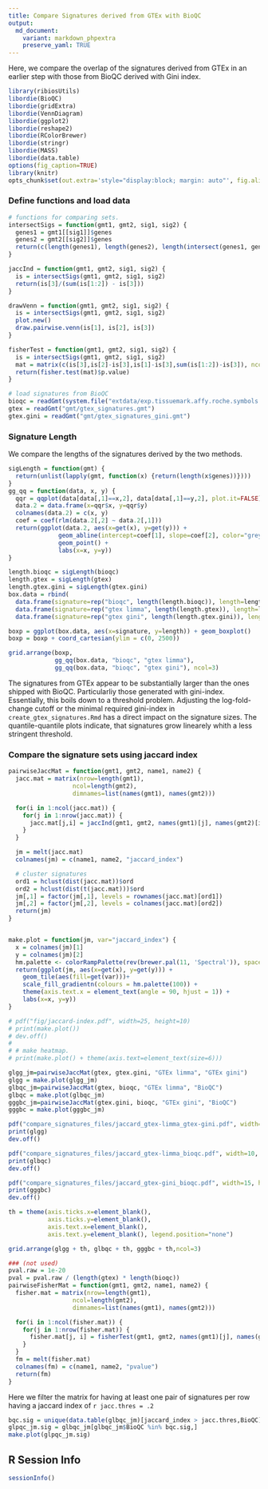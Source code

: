 ```yaml
---
title: Compare Signatures derived from GTEx with BioQC
output:
  md_document:
    variant: markdown_phpextra
    preserve_yaml: TRUE
---
```


Here, we compare the overlap of the signatures derived from GTEx in an earlier step with those from BioQC derived with Gini index.


```r
library(ribiosUtils)
libordie(BioQC)
libordie(gridExtra)
libordie(VennDiagram)
libordie(ggplot2)
libordie(reshape2)
libordie(RColorBrewer)
libordie(stringr)
libordie(MASS)
libordie(data.table)
options(fig_caption=TRUE)
library(knitr)
opts_chunk$set(out.extra='style="display:block; margin: auto"', fig.align="center") 
```

### Define functions and load data
```r
# functions for comparing sets. 
intersectSigs = function(gmt1, gmt2, sig1, sig2) {
  genes1 = gmt1[[sig1]]$genes
  genes2 = gmt2[[sig2]]$genes
  return(c(length(genes1), length(genes2), length(intersect(genes1, genes2))))
}

jaccInd = function(gmt1, gmt2, sig1, sig2) {
  is = intersectSigs(gmt1, gmt2, sig1, sig2)
  return(is[3]/(sum(is[1:2]) - is[3]))
}

drawVenn = function(gmt1, gmt2, sig1, sig2) {
  is = intersectSigs(gmt1, gmt2, sig1, sig2)
  plot.new()
  draw.pairwise.venn(is[1], is[2], is[3])
}

fisherTest = function(gmt1, gmt2, sig1, sig2) {
  is = intersectSigs(gmt1, gmt2, sig1, sig2)
  mat = matrix(c(is[3],is[2]-is[3],is[1]-is[3],sum(is[1:2])-is[3]), ncol=2)
  return(fisher.test(mat)$p.value)
}
```

```r
# load signatures from BioQC
bioqc = readGmt(system.file("extdata/exp.tissuemark.affy.roche.symbols.gmt", package="BioQC"))
gtex = readGmt("gmt/gtex_signatures.gmt")
gtex.gini = readGmt("gmt/gtex_signatures_gini.gmt") 
```

### Signature Length
We compare the lengths of the signatures derived by the two methods. 
```r
sigLength = function(gmt) {
  return(unlist(lapply(gmt, function(x) {return(length(x$genes))})))
}
gg_qq = function(data, x, y) {
  qqr = qqplot(data[data[,1]==x,2], data[data[,1]==y,2], plot.it=FALSE)
  data.2 = data.frame(x=qqr$x, y=qqr$y)
  colnames(data.2) = c(x, y)
  coef = coef(rlm(data.2[,2] ~ data.2[,1]))
  return(ggplot(data.2, aes(x=get(x), y=get(y))) +
              geom_abline(intercept=coef[1], slope=coef[2], color="grey") +
              geom_point() + 
              labs(x=x, y=y))
}

length.bioqc = sigLength(bioqc)
length.gtex = sigLength(gtex)
length.gtex.gini = sigLength(gtex.gini)
box.data = rbind(
  data.frame(signature=rep("bioqc", length(length.bioqc)), length=length.bioqc),
  data.frame(signature=rep("gtex limma", length(length.gtex)), length=length.gtex),
  data.frame(signature=rep("gtex gini", length(length.gtex.gini)), length=length.gtex.gini))

boxp = ggplot(box.data, aes(x=signature, y=length)) + geom_boxplot()
boxp = boxp + coord_cartesian(ylim = c(0, 2500))

grid.arrange(boxp, 
             gg_qq(box.data, "bioqc", "gtex limma"), 
             gg_qq(box.data, "bioqc", "gtex gini"), ncol=3)
```
The signatures from GTEx appear to be substantially larger than the ones shipped with BioQC. Particularliy those generated with gini-index. Essentially, this boils down to a threshold problem. Adjusting the log-fold-change cutoff or the minimal required gini-index in `create_gtex_signatures.Rmd` has a direct impact on the signature sizes. The quantile-quantile plots indicate, that signatures grow linearely whith a less stringent threshold. 


### Compare the signature sets using jaccard index
```r
pairwiseJaccMat = function(gmt1, gmt2, name1, name2) { 
  jacc.mat = matrix(nrow=length(gmt1),
                  ncol=length(gmt2),
                  dimnames=list(names(gmt1), names(gmt2)))

  for(i in 1:ncol(jacc.mat)) {
    for(j in 1:nrow(jacc.mat)) {
      jacc.mat[j,i] = jaccInd(gmt1, gmt2, names(gmt1)[j], names(gmt2)[i])
    }
  }

  jm = melt(jacc.mat)
  colnames(jm) = c(name1, name2, "jaccard_index")

  # cluster signatures
  ord1 = hclust(dist(jacc.mat))$ord
  ord2 = hclust(dist(t(jacc.mat)))$ord
  jm[,1] = factor(jm[,1], levels = rownames(jacc.mat)[ord1])
  jm[,2] = factor(jm[,2], levels = colnames(jacc.mat)[ord2])
  return(jm)
}


make.plot = function(jm, var="jaccard_index") {
  x = colnames(jm)[1]
  y = colnames(jm)[2]
  hm.palette <- colorRampPalette(rev(brewer.pal(11, 'Spectral')), space='Lab')  
  return(ggplot(jm, aes(x=get(x), y=get(y))) + 
    geom_tile(aes(fill=get(var)))+
    scale_fill_gradientn(colours = hm.palette(100)) +
    theme(axis.text.x = element_text(angle = 90, hjust = 1)) + 
    labs(x=x, y=y))
}

# pdf("fig/jaccard-index.pdf", width=25, height=10)
# print(make.plot())
# dev.off()
# 
# # make heatmap. 
# print(make.plot() + theme(axis.text=element_text(size=6)))

glgg_jm=pairwiseJaccMat(gtex, gtex.gini, "GTEx limma", "GTEx gini")
glgg = make.plot(glgg_jm)
glbqc_jm=pairwiseJaccMat(gtex, bioqc, "GTEx limma", "BioQC")
glbqc = make.plot(glbqc_jm)
gggbc_jm=pairwiseJaccMat(gtex.gini, bioqc, "GTEx gini", "BioQC")
gggbc = make.plot(gggbc_jm)

pdf("compare_signatures_files/jaccard_gtex-limma_gtex-gini.pdf", width=10, height=12)
print(glgg)
dev.off()

pdf("compare_signatures_files/jaccard_gtex-limma_bioqc.pdf", width=10, height=35)
print(glbqc)
dev.off()

pdf("compare_signatures_files/jaccard_gtex-gini_bioqc.pdf", width=15, height=35)
print(gggbc)
dev.off()

th = theme(axis.ticks.x=element_blank(),
           axis.ticks.y=element_blank(), 
           axis.text.x=element_blank(),
           axis.text.y=element_blank(), legend.position="none")

grid.arrange(glgg + th, glbqc + th, gggbc + th,ncol=3)
```

```r
### (not used)
pval.raw = 1e-20
pval = pval.raw / (length(gtex) * length(bioqc))
pairwiseFisherMat = function(gmt1, gmt2, name1, name2) {
  fisher.mat = matrix(nrow=length(gmt1),
                  ncol=length(gmt2),
                  dimnames=list(names(gmt1), names(gmt2)))

  for(i in 1:ncol(fisher.mat)) {
    for(j in 1:nrow(fisher.mat)) {
      fisher.mat[j, i] = fisherTest(gmt1, gmt2, names(gmt1)[j], names(gmt2)[i])
    }
  }
  fm = melt(fisher.mat)
  colnames(fm) = c(name1, name2, "pvalue")
  return(fm)
}
```

Here we filter the matrix for having at least one pair of signatures per row having a jaccard index of `r jacc.thres = .2`
```r
bqc.sig = unique(data.table(glbqc_jm)[jaccard_index > jacc.thres,BioQC])
glpqc_jm.sig = glbqc_jm[glbqc_jm$BioQC %in% bqc.sig,]
make.plot(glpqc_jm.sig)
```


## R Session Info
```r
sessionInfo()
```

